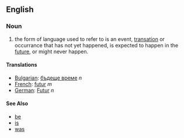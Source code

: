 ==English==

===Noun===

# the form of language used to refer to is an event, [[transation]] or occurrance that has not yet happened, is expected to happen in the [[future]], or might never happen.   

====Translations====

*[[Bulgarian]]: [[бъдеще време]] ''n''
*[[French]]: [[futur]] ''m''
*[[German]]: [[Futur]] ''n''

====See Also==== 
*[[be]]
*[[is]]
*[[was]]